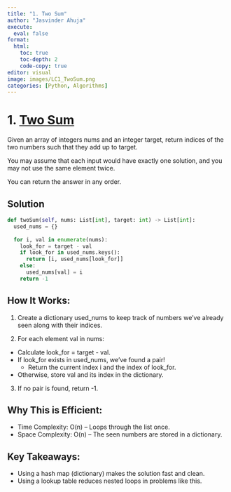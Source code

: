 ```yaml
---
title: "1. Two Sum"
author: "Jasvinder Ahuja"
execute: 
  eval: false
format:
  html:
    toc: true
    toc-depth: 2
    code-copy: true
editor: visual
image: images/LC1_TwoSum.png
categories: [Python, Algorithms]
---
```


# 1. [Two Sum](https://leetcode.com/problems/two-sum/description/)

Given an array of integers nums and an integer target, return indices of the two numbers such that they add up to target.

You may assume that each input would have exactly one solution, and you may not use the same element twice.

You can return the answer in any order.

## Solution

```python

def twoSum(self, nums: List[int], target: int) -> List[int]:
  used_nums = {}
  
  for i, val in enumerate(nums):
    look_for = target - val
    if look_for in used_nums.keys():
      return [i, used_nums[look_for]]
    else:
      used_nums[val] = i
    return -1

```

## How It Works:
1. Create a dictionary used_nums to keep track of numbers we’ve already seen along with their indices.

2. For each element val in nums:
- Calculate look_for = target - val.
- If look_for exists in used_nums, we’ve found a pair! 
  * Return the current index i and the index of look_for.
- Otherwise, store val and its index in the dictionary.

3. If no pair is found, return -1.

## Why This is Efficient:
- Time Complexity: O(n) – Loops through the list once.
- Space Complexity: O(n) – The seen numbers are stored in a dictionary.

## Key Takeaways:
- Using a hash map (dictionary) makes the solution fast and clean.
- Using a lookup table reduces nested loops in problems like this.

